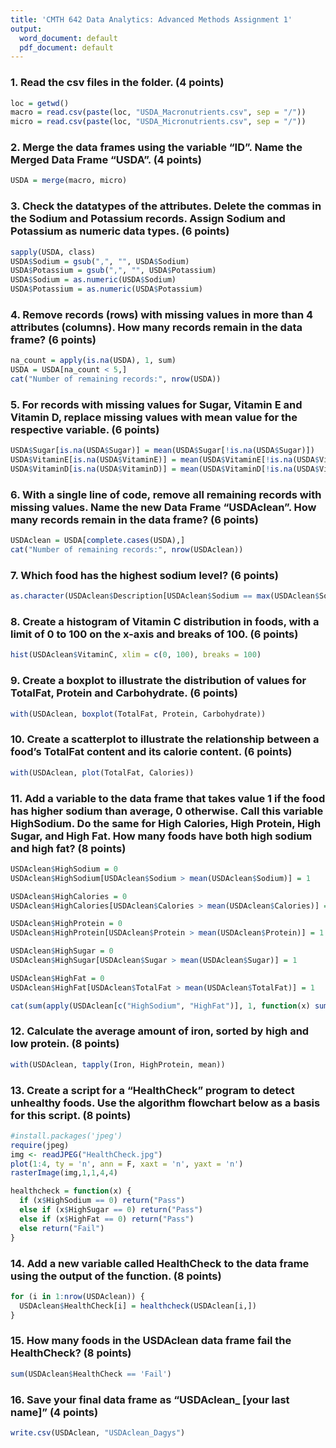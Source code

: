 ```yaml
---
title: 'CMTH 642 Data Analytics: Advanced Methods Assignment 1'
output:
  word_document: default
  pdf_document: default
---
```


### 1. Read the csv files in the folder. (4 points)
```r
loc = getwd()
macro = read.csv(paste(loc, "USDA_Macronutrients.csv", sep = "/"))
micro = read.csv(paste(loc, "USDA_Micronutrients.csv", sep = "/"))
```

### 2. Merge the data frames using the variable "ID". Name the Merged Data Frame "USDA". (4 points)
```r
USDA = merge(macro, micro)
```

### 3. Check the datatypes of the attributes. Delete the commas in the Sodium and Potassium records. Assign Sodium and Potassium as numeric data types. (6 points)
```r
sapply(USDA, class)
USDA$Sodium = gsub(",", "", USDA$Sodium)
USDA$Potassium = gsub(",", "", USDA$Potassium)
USDA$Sodium = as.numeric(USDA$Sodium)
USDA$Potassium = as.numeric(USDA$Potassium)
```

### 4. Remove records (rows) with missing values in more than 4 attributes (columns). How many records remain in the data frame? (6 points)
```r
na_count = apply(is.na(USDA), 1, sum)
USDA = USDA[na_count < 5,]
cat("Number of remaining records:", nrow(USDA))
```

### 5. For records with missing values for Sugar, Vitamin E and Vitamin D, replace missing values with mean value for the respective variable. (6 points)
```r
USDA$Sugar[is.na(USDA$Sugar)] = mean(USDA$Sugar[!is.na(USDA$Sugar)])
USDA$VitaminE[is.na(USDA$VitaminE)] = mean(USDA$VitaminE[!is.na(USDA$VitaminE)])
USDA$VitaminD[is.na(USDA$VitaminD)] = mean(USDA$VitaminD[!is.na(USDA$VitaminD)])
```

### 6. With a single line of code, remove all remaining records with missing values. Name the new Data Frame "USDAclean". How many records remain in the data frame? (6 points)
```r
USDAclean = USDA[complete.cases(USDA),]
cat("Number of remaining records:", nrow(USDAclean))
```

### 7. Which food has the highest sodium level? (6 points)
```r
as.character(USDAclean$Description[USDAclean$Sodium == max(USDAclean$Sodium)])
```

### 8. Create a histogram of Vitamin C distribution in foods, with a limit of 0 to 100 on the x-axis and breaks of 100. (6 points)
```r
hist(USDAclean$VitaminC, xlim = c(0, 100), breaks = 100)
```

### 9. Create a boxplot to illustrate the distribution of values for TotalFat, Protein and Carbohydrate. (6 points)
```r
with(USDAclean, boxplot(TotalFat, Protein, Carbohydrate))
```

### 10. Create a scatterplot to illustrate the relationship between a food's TotalFat content and its calorie content. (6 points)
```r
with(USDAclean, plot(TotalFat, Calories))
```

### 11. Add a variable to the data frame that takes value 1 if the food has higher sodium than average, 0 otherwise. Call this variable HighSodium. Do the same for High Calories, High Protein, High Sugar, and High Fat. How many foods have both high sodium and high fat? (8 points)
```r
USDAclean$HighSodium = 0
USDAclean$HighSodium[USDAclean$Sodium > mean(USDAclean$Sodium)] = 1

USDAclean$HighCalories = 0
USDAclean$HighCalories[USDAclean$Calories > mean(USDAclean$Calories)] = 1

USDAclean$HighProtein = 0
USDAclean$HighProtein[USDAclean$Protein > mean(USDAclean$Protein)] = 1

USDAclean$HighSugar = 0
USDAclean$HighSugar[USDAclean$Sugar > mean(USDAclean$Sugar)] = 1

USDAclean$HighFat = 0
USDAclean$HighFat[USDAclean$TotalFat > mean(USDAclean$TotalFat)] = 1

cat(sum(apply(USDAclean[c("HighSodium", "HighFat")], 1, function(x) sum(x) == 2)), "foods have both high sodium and high fat.")
```

### 12. Calculate the average amount of iron, sorted by high and low protein. (8 points)
```r
with(USDAclean, tapply(Iron, HighProtein, mean))
```

### 13. Create a script for a "HealthCheck" program to detect unhealthy foods. Use the algorithm flowchart below as a basis for this script. (8 points)
```r
#install.packages('jpeg')
require(jpeg)
img <- readJPEG("HealthCheck.jpg")
plot(1:4, ty = 'n', ann = F, xaxt = 'n', yaxt = 'n')
rasterImage(img,1,1,4,4)
```
```r
healthcheck = function(x) {
  if (x$HighSodium == 0) return("Pass")
  else if (x$HighSugar == 0) return("Pass")
  else if (x$HighFat == 0) return("Pass")
  else return("Fail")
}
```

### 14. Add a new variable called HealthCheck to the data frame using the output of the function. (8 points)
```r
for (i in 1:nrow(USDAclean)) {
  USDAclean$HealthCheck[i] = healthcheck(USDAclean[i,])
}
```

### 15. How many foods in the USDAclean data frame fail the HealthCheck? (8 points)
```r
sum(USDAclean$HealthCheck == 'Fail')
```

### 16. Save your final data frame as "USDAclean_ [your last name]" (4 points)
```r
write.csv(USDAclean, "USDAclean_Dagys")
```
